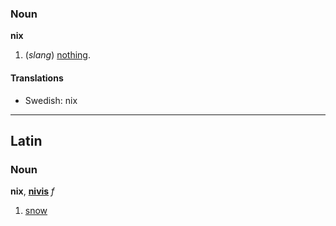===Noun===
'''nix'''

#(''slang'') [[nothing]].

==== Translations ====
*Swedish: nix

----
==Latin==
===Noun===
'''nix''', '''[[nivis]]''' ''f''

# [[snow]]